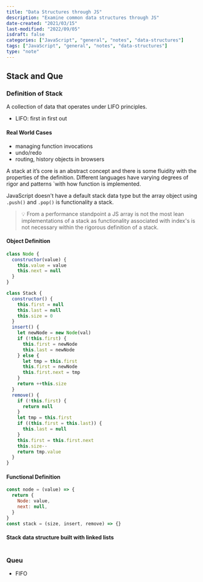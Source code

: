 ```yaml
---
title: "Data Structures through JS"
description: "Examine common data structures through JS"
date-created: "2021/03/15"
last-modified: "2022/09/05"
isdraft: false
categories: ["JavaScript", "general", "notes", "data-structures"]
tags: ["JavaScript", "general", "notes", "data-structures"]
type: "note"
---
```


## Stack and Que

### Definition of Stack

A collection of data that operates under LIFO principles.

- LIFO: first in first out

#### Real World Cases

- managing function invocations
- undo/redo
- routing, history objects in browsers

A stack at it’s core is an abstract concept and there is some fluidity with the properties of the definition. Different languages have varying degrees of rigor and patterns `with how function is implemented.

JavaScript doesn't have a default stack data type but the array object using `.push()` and `.pop()` is functionality a stack.

> 💡 From a performance standpoint a JS array is not the most lean implementations of a stack as functionality associated with index's is not necessary within the rigorous definition of a stack.

#### Object Definition

```js
class Node {
  constructor(value) {
    this.value = value
    this.next = null
  }
}

class Stack {
  constructor() {
    this.first = null
    this.last = null
    this.size = 0
  }
  insert() {
    let newNode = new Node(val)
    if (!this.first) {
      this.first = newNode
      this.last = newNode
    } else {
      let tmp = this.first
      this.first = newNode
      this.first.next = tmp
    }
    return ++this.size
  }
  remove() {
    if (!this.first) {
      return null
    }
    let tmp = this.first
    if ((this.first = this.last)) {
      this.last = null
    }
    this.first = this.first.next
    this.size--
    return tmp.value
  }
}
```

#### Functional Definition

```js
const node = (value) => {
  return {
    Node: value,
    next: null,
  }
}
const stack = (size, insert, remove) => {}
```

#### Stack data structure built with linked lists

```js

```

### Queu

- FIFO
